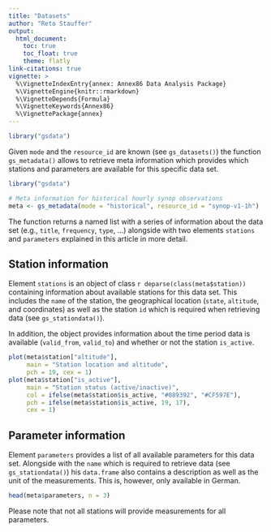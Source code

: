 ```yaml
---
title: "Datasets"
author: "Reto Stauffer"
output:
  html_document:
    toc: true
    toc_float: true
    theme: flatly
link-citations: true
vignette: >
  %\VignetteIndexEntry{annex: Annex86 Data Analysis Package}
  %\VignetteEngine{knitr::rmarkdown}
  %\VignetteDepends{Formula}
  %\VignetteKeywords{Annex86}
  %\VignettePackage{annex}
---
```


```r
library("gsdata")
```

Given `mode` and the `resource_id` are known (see `gs_datasets()`)
the function `gs_metadata()` allows to retrieve meta information which provides
which stations and parameters are available for this specific data set.

```r
library("gsdata")

# Meta information for historical hourly synop observations
meta <- gs_metadata(mode = "historical", resource_id = "synop-v1-1h")
```

The function returns a named list with a series of information about
the data set (e.g., `title`, `frequency`, `type`, ...) alongside
with two elements `stations` and `parameters` explained in this article
in more detail.

## Station information

Element `stations` is an object of class `r deparse(class(meta$station))`
containing information about available stations for this data set.
This includes the `name` of the station, the geographical location
(`state`, `altitude`, and coordinates) as well as the station `id`
which is required when retrieving data (see `gs_stationdata()`).

In addition, the object provides information about the time period
data is available (`valid_from`, `valid_to`) and whether or not the
station `is_active`.


```r
plot(meta$station["altitude"],
     main = "Station location and altitude",
     pch = 19, cex = 1)
plot(meta$station["is_active"],
     main = "Station status (active/inactive)",
     col = ifelse(meta$station$is_active, "#089392", "#CF597E"),
     pch = ifelse(meta$station$is_active, 19, 17),
     cex = 1)
```

## Parameter information

Element `parameters` provides a list of all available parameters for this
data set. Alongside with the `name` which is required to retrieve data
(see `gs_stationdata()`) his `data.frame` also contains a description as well
as the unit of the measurements. This is, however, only available in German.

```r
head(meta$parameters, n = 3)
```

Please note that not all stations will provide measurements for all parameters.






